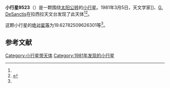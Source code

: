{{Infobox planet
| bgcolour = #FFFFC0
| name = 9523 Torino
| symbol = 
| image = 
| caption = 
| discovery = yes
| discovery_ref = 
| discoverer = {{link-en|亨利·德波鸿诺|Henri Debehogne}}]]、[[G._DeSanctis|G. DeSanctis]]
| discovery_site = [[拉西拉天文台|拉西拉天文台]] 
| discovered = 1981年3月5日
| designations = yes
| mp_name = 
| named_after = 
| alt_names = 1981 EE1/ 1977 DC
| mp_category = [[主带小行星|主带小行星]]
| orbit_ref = <ref name="a">[http://ssd.jpl.nasa.gov/sbdb.cgi?sstr=9523 9523 Torino] {{Wayback|url=http://ssd.jpl.nasa.gov/sbdb.cgi?sstr=9523 |date=20140902132642 }}，小行星數據庫瀏覽器（JPL Small-Body Database Browser）－[[美国国家航空航天局|美国国家航空航天局]]喷气推进实验室</ref>
| epoch = 2456400.5 (2013年4月18日更新)
| aphelion = {{convert|2.774146670128876|AU|km|3|abbr=on|lk=out}}
| perihelion = {{convert|2.124990343708947|AU|km|3|abbr=on}}
| semimajor = {{convert|2.449568506918911|AU|km|3|abbr=on}}
| eccentricity = 0.13250422
| period = 1400.337799 [[日|日]]<br />3.83[[儒略年|儒略年]]
| avg_speed = 
| inclination = 2.93315432372168
| asc_node = 145.3288776768835
| mean_anomaly = 
| arg_peri = 19.62782509626301
| satellites = 
| physical_characteristics = yes
| dimensions = 
| mass = 
| density = 
| surface_grav = 
| escape_velocity = 
| sidereal_day = 
| axial_tilt = 
| pole_ecliptic_lat = 
| pole_ecliptic_lon = 
| albedo = 
| temperatures= 
| temp_name1 = 
| mean_temp_1 = 
| max_temp_1 = 
| temp_name2 = 
| max_temp_2 = 
| spectral_type = 
| abs_magnitude = 19.62782509626301
}}

'''小行星9523'''（{{lang-en|9523 Torino}}）是一颗围绕[[太阳|太阳]][[公转|公转]]的[[小行星|小行星]]。1981年3月5日，天文学家{{link-en|亨利·德波鸿诺|Henri Debehogne}}]]、[[G._DeSanctis|G. DeSanctis]]在拉西拉天文台发现了此天体<ref name="a" /><ref>{{cite news|title=小行星列表|url=http://cfa-www.harvard.edu/iau/lists/NumberedMPs.txt|accessdate=2013-07-08|newspaper=哈佛大学|archive-date=2008-05-17|archive-url=https://web.archive.org/web/20080517010638/http://cfa-www.harvard.edu/iau/lists/NumberedMPs.txt|dead-url=no}}</ref>。

这颗小行星的[[绝对星等|绝对星等]]为19.62782509626301等<ref name="a" />。

==参考文献==
{{reflist}}
{{Minor Planet Number|[[小行星9522|小行星9522]]|[[小行星9524|小行星9524]]}}

{{小天体}}

[[Category:小行星带天体|Category:小行星带天体]]
[[Category:1981年发现的小行星|Category:1981年发现的小行星]]

{{asteroid-stub}}